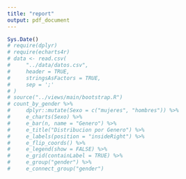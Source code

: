 ```yaml
---
title: "report"
output: pdf_document
---
```


```r

Sys.Date()
# require(dplyr)
# require(echarts4r)
# data <- read.csv(
#     "../data/datos.csv",
#     header = TRUE,
#     stringsAsFactors = TRUE,
#     sep = ';'
# )
# source("../views/main/bootstrap.R")
# count_by_gender %>%
#     dplyr::mutate(Sexo = c("mujeres", "hombres")) %>%
#     e_charts(Sexo) %>%
#     e_bar(n, name = "Genero") %>%
#     e_title("Distribucion por Genero") %>%
#     e_labels(position = "insideRight") %>%
#     e_flip_coords() %>%
#     e_legend(show = FALSE) %>%
#     e_grid(containLabel = TRUE) %>%
#     e_group("gender") %>%
#     e_connect_group("gender")
```

